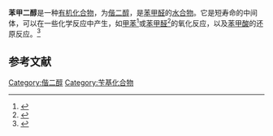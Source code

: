 {{Chembox
| Reference = <ref>{{Cite web|url=http://www.chemspider.com/Chemical-Structure.378535.html|title=Phenylmethanediol | C7H8O2|website=ChemSpider|access-date=2021-01-31|archive-date=2021-02-05|archive-url=https://web.archive.org/web/20210205082550/http://www.chemspider.com/Chemical-Structure.378535.html|dead-url=no}}</ref>
| Name = Phenylmethanediol
| IUPACName = Phenylmethanediol
| SystematicName = 
| OtherNames = 
| ImageFile = Phenylmethanediol.png
| Section1 = {{Chembox Identifiers
| CASNo = 4403-72-9
| CASNo_Ref = 
| ChemSpiderID = 378535
| PubChem = 427890
| StdInChI=1S/C7H8O2/c8-7(9)6-4-2-1-3-5-6/h1-5,7-9H
| StdInChIKey = SNGARVZXPNQWEY-UHFFFAOYSA-N
| SMILES = C1=CC=C(C=C1)C(O)O
  }}
| Section2 = {{Chembox Properties
| Appearance = 
| BoilingPt = 
| Density = 
| C=7 | H=8 | O=2
| MeltingPt = 
| pKa = 
  }}
| Section9 = {{Chembox Related
| OtherAnions = 
| OtherCations = 
| OtherCpds = 
  }}
}}

'''苯甲二醇'''是一种[[有机化合物|有机化合物]]，为[[偕二醇|偕二醇]]，是[[苯甲醛|苯甲醛]]的[[水合物|水合物]]。它是短寿命的中间体，可以在一些化学反应中产生，如[[甲苯|甲苯]]<ref>{{Cite journal | title = On the atmospheric oxidation of liquid toluene | author = Pritchard, Huw O. | journal = Physical Chemistry Chemical Physics | date = 2006 | volume =8 | issue = 39 | pages = 4559-4562}}</ref>或[[苯甲醛|苯甲醛]]<ref>{{cite journal | title = Kinetics and mechanism of oxidation of benzaldehyde and substituted benzaldehyde by N-chlorosaccharin | author = Nigam, S. K.; Khan, M. U.; Tiwari, Saras; Dwivedi, H. P.; Singh, P. K. | journal = Asian Journal of Chemistry | date = 2004 | volume = 16 | issue = 2 | pages = 761-766 }}</ref>的氧化反应，以及[[苯甲酸|苯甲酸]]的还原反应。<ref>{{cite journal | title = Kinetic study of the electroreduction of benzoic acid | author = Cheng, Po-Chung; Nonaka, Tsutomu | journal = Bulletin of the Chemical Society of Japan | date = 1995 | volume = 68 | issue = 1 | pages = 378-84 }}</ref>

==参考文献==
{{reflist}}

{{organic-compound-stub}}

[[Category:偕二醇|Category:偕二醇]]
[[Category:苄基化合物|Category:苄基化合物]]